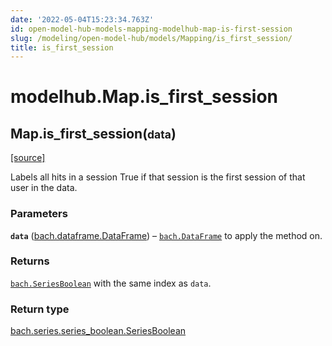 ```yaml
---
date: '2022-05-04T15:23:34.763Z'
id: open-model-hub-models-mapping-modelhub-map-is-first-session
slug: /modeling/open-model-hub/models/Mapping/is_first_session/
title: is_first_session
---
```


# modelhub.Map.is_first_session

<div className="method">

<h2 className="signature-method"><span className="additional-name">Map.</span><span className="name">is_first_session(</span><small className="parameter-list"><span className="parameter" id="data">data</span></small>)</h2>


&#8203;<span className="view-source">[[source]](https://github.com/objectiv/objectiv-analytics/blob/main/modelhub/modelhub/map.py)</span>

<div className="content">

Labels all hits in a session True if that session is the first session of that user in the data.


### Parameters

**`data`** ([bach.dataframe.DataFrame](/docs/modeling/bach/api-reference/DataFrame)) – [`bach.DataFrame`](/docs/modeling/bach/api-reference/DataFrame) to apply the method on.



### Returns

[`bach.SeriesBoolean`](/docs/modeling/bach/api-reference/Series/Boolean) with the same index as `data`.



### Return type

[bach.series.series_boolean.SeriesBoolean](/docs/modeling/bach/api-reference/Series/Boolean)



</div>


</div>
